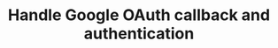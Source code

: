 ---
title: Handle Google OAuth callback and authentication
openapi: 'GET /api/auth/google/callback'
---